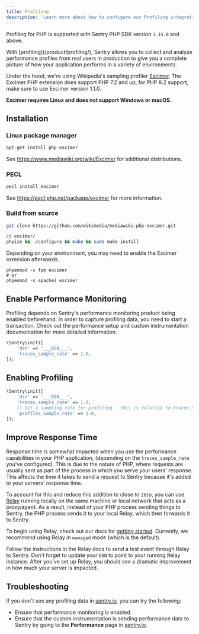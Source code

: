 ```yaml
---
title: Profiling
description: 'Learn more about how to configure our Profiling integration and start profiling your code.'
---
```


<Note>

Profiling for PHP is supported with Sentry PHP SDK version `3.15.0` and above.

</Note>
With [profiling](/product/profiling/), Sentry allows you to collect and analyze performance profiles from real users in production to give you a complete picture of how your application performs in a variety of environments.

Under the hood, we're using Wikipedia's sampling profiler [Excimer](https://github.com/wikimedia/mediawiki-php-excimer).
The Excimer PHP extension does support PHP 7.2 and up, for PHP 8.2 support, make sure to use Excimer version 1.1.0.

**Excimer requires Linux and does not support Windows or macOS.**

## Installation

### Linux package manager

```bash
apt-get install php-excimer
```

See https://www.mediawiki.org/wiki/Excimer for additional distributions.

### PECL

```bash
pecl install excimer
```

See https://pecl.php.net/package/excimer for more information.

### Build from source

```bash
git clone https://github.com/wikimedia/mediawiki-php-excimer.git

cd excimer/
phpize && ./configure && make && sudo make install
```

Depending on your environment, you may need to enable the Excimer extension afterwards.

```
phpenmod -s fpm excimer
# or
phpenmod -s apache2 excimer
```

## Enable Performance Monitoring

Profiling depends on Sentry's performance monitoring product being enabled beforehand.
In order to capture profiling data, you need to start a transaction.
Check out the <PlatformLink to="/performance/">performance setup</PlatformLink> and <PlatformLink to="/performance/instrumentation/custom-instrumentation/">custom instrumentation</PlatformLink> documentation for more detailed information.

```php
\Sentry\init([
    'dsn' => '___DSN___',
    'traces_sample_rate' => 1.0,
]);
```

## Enabling Profiling

```php
\Sentry\init([
    'dsn' => '___DSN___',
    'traces_sample_rate' => 1.0,
    // Set a sampling rate for profiling - this is relative to traces_sample_rate
    'profiles_sample_rate' => 1.0,
]);
```
## Improve Response Time

Response time is somewhat impacted when you use the performance capabilities in your PHP application, (depending on the `traces_sample_rate` you've configured). This is due to the nature of PHP, where requests are usually sent as part of the process in which you serve your users' response. This affects the time it takes to send a request to Sentry because it's added to your servers' response time.

To account for this and reduce this addition to close to zero, you can use [Relay](/product/relay/getting-started/) running locally on the same machine or local network that acts as a proxy/agent. As a result, instead of your PHP process sending things to Sentry, the PHP process sends it to your local Relay, which then forwards it to Sentry.

To begin using Relay, check out our docs for [getting started](/product/relay/getting-started/).
Currently, we recommend using Relay in `managed` mode (which is the default).

Follow the instructions in the Relay docs to send a test event through Relay to Sentry.
Don't forget to update your `DSN` to point to your running Relay instance.
After you've set up Relay, you should see a dramatic improvement in how much your server is impacted.

## Troubleshooting

If you don't see any profiling data in [sentry.io](https://sentry.io), you can try the following:

- Ensure that performance monitoring <PlatformLink to="/performance/">is enabled</PlatformLink>.
- Ensure that the <PlatformLink to="/performance/instrumentation/custom-instrumentation">custom instrumentation</PlatformLink> is sending performance data to Sentry by going to the **Performance** page in [sentry.io](https://sentry.io).
